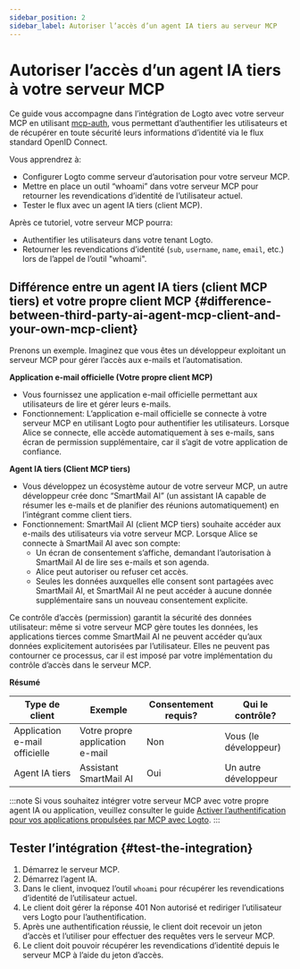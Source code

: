 ```yaml
---
sidebar_position: 2
sidebar_label: Autoriser l’accès d’un agent IA tiers au serveur MCP
---
```



# Autoriser l’accès d’un agent IA tiers à votre serveur MCP

Ce guide vous accompagne dans l’intégration de Logto avec votre serveur MCP en utilisant [mcp-auth](https://mcp-auth.dev), vous permettant d’authentifier les utilisateurs et de récupérer en toute sécurité leurs informations d’identité via le flux standard OpenID Connect.

Vous apprendrez à:

- Configurer Logto comme serveur d’autorisation pour votre serveur MCP.
- Mettre en place un outil “whoami” dans votre serveur MCP pour retourner les revendications d’identité de l’utilisateur actuel.
- Tester le flux avec un agent IA tiers (client MCP).

Après ce tutoriel, votre serveur MCP pourra:

- Authentifier les utilisateurs dans votre tenant Logto.
- Retourner les revendications d’identité (`sub`, `username`, `name`, `email`, etc.) lors de l’appel de l’outil "whoami".

## Différence entre un agent IA tiers (client MCP tiers) et votre propre client MCP \{#difference-between-third-party-ai-agent-mcp-client-and-your-own-mcp-client}

Prenons un exemple. Imaginez que vous êtes un développeur exploitant un serveur MCP pour gérer l’accès aux e-mails et l’automatisation.

**Application e-mail officielle (Votre propre client MCP)**

- Vous fournissez une application e-mail officielle permettant aux utilisateurs de lire et gérer leurs e-mails.
- Fonctionnement: L’application e-mail officielle se connecte à votre serveur MCP en utilisant Logto pour authentifier les utilisateurs. Lorsque Alice se connecte, elle accède automatiquement à ses e-mails, sans écran de permission supplémentaire, car il s’agit de votre application de confiance.

**Agent IA tiers (Client MCP tiers)**

- Vous développez un écosystème autour de votre serveur MCP, un autre développeur crée donc “SmartMail AI” (un assistant IA capable de résumer les e-mails et de planifier des réunions automatiquement) en l’intégrant comme client tiers.
- Fonctionnement: SmartMail AI (client MCP tiers) souhaite accéder aux e-mails des utilisateurs via votre serveur MCP. Lorsque Alice se connecte à SmartMail AI avec son compte:
  - Un écran de consentement s’affiche, demandant l’autorisation à SmartMail AI de lire ses e-mails et son agenda.
  - Alice peut autoriser ou refuser cet accès.
  - Seules les données auxquelles elle consent sont partagées avec SmartMail AI, et SmartMail AI ne peut accéder à aucune donnée supplémentaire sans un nouveau consentement explicite.

Ce contrôle d’accès (permission) garantit la sécurité des données utilisateur: même si votre serveur MCP gère toutes les données, les applications tierces comme SmartMail AI ne peuvent accéder qu’aux données explicitement autorisées par l’utilisateur. Elles ne peuvent pas contourner ce processus, car il est imposé par votre implémentation du contrôle d’accès dans le serveur MCP.

**Résumé**

| Type de client                | Exemple                         | Consentement requis? | Qui le contrôle?      |
| ----------------------------- | ------------------------------- | -------------------- | --------------------- |
| Application e-mail officielle | Votre propre application e-mail | Non                  | Vous (le développeur) |
| Agent IA tiers                | Assistant SmartMail AI          | Oui                  | Un autre développeur  |

:::note
Si vous souhaitez intégrer votre serveur MCP avec votre propre agent IA ou application, veuillez consulter le guide [Activer l’authentification pour vos applications propulsées par MCP avec Logto](./mcp-server-add-auth).
:::

<Prerequisites isThirdParty />

<ConfigureThirdPartyAiAgent serviceName="serveur MCP" />

<SetUpServer />

## Tester l’intégration \{#test-the-integration}

1. Démarrez le serveur MCP.
2. Démarrez l’agent IA.
3. Dans le client, invoquez l’outil `whoami` pour récupérer les revendications d’identité de l’utilisateur actuel.
4. Le client doit gérer la réponse 401 Non autorisé et rediriger l’utilisateur vers Logto pour l’authentification.
5. Après une authentification réussie, le client doit recevoir un jeton d’accès et l’utiliser pour effectuer des requêtes vers le serveur MCP.
6. Le client doit pouvoir récupérer les revendications d’identité depuis le serveur MCP à l’aide du jeton d’accès.

<SampleCode />
